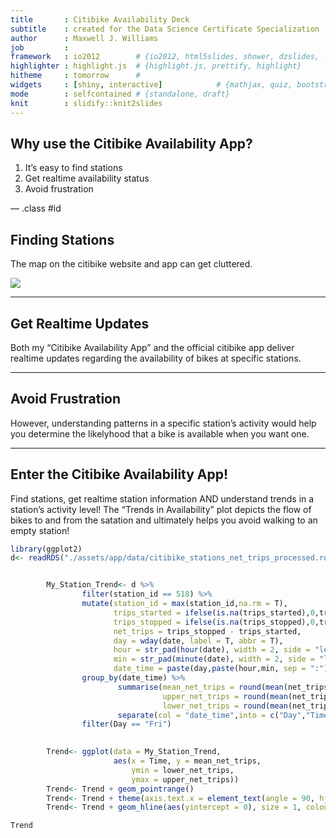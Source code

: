 ---
title       : Citibike Availability Deck
subtitle    : created for the Data Science Certificate Specialization    
author      : Maxwell J. Williams
job         : 
framework   : io2012        # {io2012, html5slides, shower, dzslides, ...}
highlighter : highlight.js  # {highlight.js, prettify, highlight}
hitheme     : tomorrow      # 
widgets     : [shiny, interactive]            # {mathjax, quiz, bootstrap}
mode        : selfcontained # {standalone, draft}
knit        : slidify::knit2slides
---

<style type='text/css'>
img {
    max-height: 400px;
    max-width: 964px;
}
</style>


## Why use the Citibike Availability App?

1. It's easy to find stations
2. Get realtime availability status
3. Avoid frustration

--- .class #id 

## Finding Stations

The map on the citibike website and app can get cluttered.

![](assets/img/citibike_map1.png)

---

## Get Realtime Updates

Both my "Citibike Availability App" and the official citibike app deliver realtime updates regarding the availability of bikes at specific stations.

---

## Avoid Frustration

However, understanding patterns in a specific station's activity would help you determine the likelyhood that a bike is available when you want one.

---

## Enter the Citibike Availability App!

Find stations, get realtime station information AND understand trends in a station's activity level! The "Trends in Availability" plot depicts the flow of bikes to and from the satation and ultimately helps you avoid walking to an empty station! 

```{r Citibike App, echo=F, fig.height=100, fig.width=100}
library(ggplot2)
d<- readRDS("./assets/app/data/citibike_stations_net_trips_processed.rds")


        My_Station_Trend<- d %>%
                filter(station_id == 518) %>%
                mutate(station_id = max(station_id,na.rm = T),
                       trips_started = ifelse(is.na(trips_started),0,trips_started),
                       trips_stopped = ifelse(is.na(trips_stopped),0,trips_stopped),
                       net_trips = trips_stopped - trips_started,
                       day = wday(date, label = T, abbr = T),
                       hour = str_pad(hour(date), width = 2, side = "left", pad = 0),
                       min = str_pad(minute(date), width = 2, side = "left", pad = 0),
                       date_time = paste(day,paste(hour,min, sep = ":"), sep = "-")) %>%
                group_by(date_time) %>%
                        summarise(mean_net_trips = round(mean(net_trips),digits = 1),
                                  upper_net_trips = round(mean(net_trips) + sd(net_trips),digits = 1),
                                  lower_net_trips = round(mean(net_trips) - sd(net_trips),digits = 1)) %>%
                        separate(col = "date_time",into = c("Day","Time"), sep = "-") %>%
                filter(Day == "Fri")
        

        Trend<- ggplot(data = My_Station_Trend,
                       aes(x = Time, y = mean_net_trips,
                           ymin = lower_net_trips,
                           ymax = upper_net_trips))
        Trend<- Trend + geom_pointrange()
        Trend<- Trend + theme(axis.text.x = element_text(angle = 90, hjust = 1))
        Trend<- Trend + geom_hline(aes(yintercept = 0), size = 1, colour = "red", alpha = 0.5)
```


```{r Plot, echo = F}
Trend     
        
```






